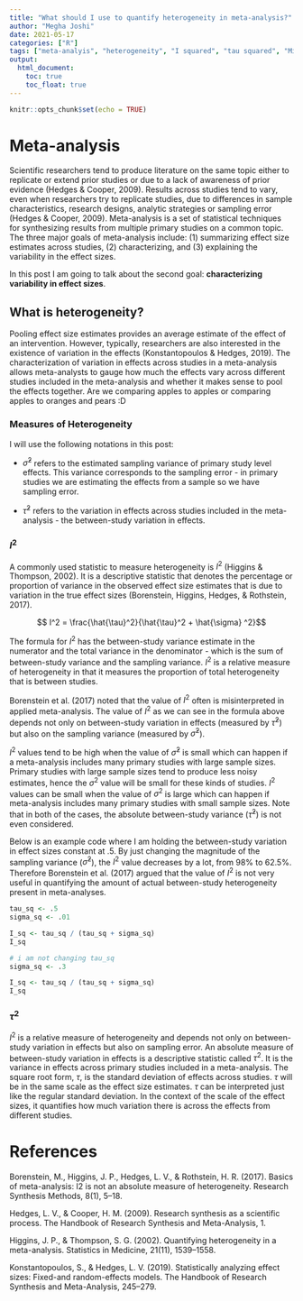 ```yaml
---
title: "What should I use to quantify heterogeneity in meta-analysis?"
author: "Megha Joshi"
date: 2021-05-17
categories: ["R"]
tags: ["meta-analyis", "heterogeneity", "I squared", "tau squared", "Michael Borenstein"]
output:
  html_document:
    toc: true
    toc_float: true
---
```


```r
knitr::opts_chunk$set(echo = TRUE)
```

# Meta-analysis

Scientific researchers tend to produce literature on the same topic either to replicate or extend prior studies or due to a lack of awareness of prior evidence (Hedges & Cooper, 2009). Results across studies tend to vary, even when researchers try to replicate studies, due to differences in sample characteristics, research designs, analytic strategies or sampling error (Hedges & Cooper, 2009). Meta-analysis is a set of statistical techniques for synthesizing results from multiple primary studies on a common topic. The three major goals of meta-analysis include: (1) summarizing effect size estimates across studies, (2) characterizing, and (3) explaining the variability in the effect sizes.

In this post I am going to talk about the second goal: **characterizing variability in effect sizes**.

## What is heterogeneity?

Pooling effect size estimates provides an average estimate of the effect of an intervention. However, typically, researchers are also interested in the existence of variation in the effects (Konstantopoulos & Hedges, 2019). The characterization of variation in effects across studies in a meta-analysis allows meta-analysts to gauge how much the effects vary across different studies included in the meta-analysis and whether it makes sense to pool the effects together. Are we comparing apples to apples or comparing apples to oranges and pears :D

### Measures of Heterogeneity

I will use the following notations in this post:

-   $\hat{\sigma}^2$ refers to the estimated sampling variance of primary study level effects. This variance corresponds to the sampling error - in primary studies we are estimating the effects from a sample so we have sampling error.

-   $\hat{\tau}^2$ refers to the variation in effects across studies included in the meta-analysis - the between-study variation in effects.

### $I^2$

A commonly used statistic to measure heterogeneity is $I^2$ (Higgins & Thompson, 2002). It is a descriptive statistic that denotes the percentage or proportion of variance in the observed effect size estimates that is due to variation in the true effect sizes (Borenstein, Higgins, Hedges, & Rothstein, 2017).

$$ I^2 = \frac{\hat{\tau}^2}{\hat{\tau}^2 + \hat{\sigma} ^2}$$

The formula for $I^2$ has the between-study variance estimate in the numerator and the total variance in the denominator - which is the sum of between-study variance and the sampling variance. $I^2$ is a relative measure of heterogeneity in that it measures the proportion of total heterogeneity that is between studies.

Borenstein et al. (2017) noted that the value of $I^2$ often is misinterpreted in applied meta-analysis. The value of $I^2$ as we can see in the formula above depends not only on between-study variation in effects (measured by $\hat\tau^2$) but also on the sampling variance (measured by $\hat\sigma^2$).

$I^2$ values tend to be high when the value of $\hat\sigma^2$ is small which can happen if a meta-analysis includes many primary studies with large sample sizes. Primary studies with large sample sizes tend to produce less noisy estimates, hence the $\sigma^2$ value will be small for these kinds of studies. $I^2$ values can be small when the value of $\sigma^2$ is large which can happen if meta-analysis includes many primary studies with small sample sizes. Note that in both of the cases, the absolute between-study variance ($\hat\tau^2$) is not even considered.

Below is an example code where I am holding the between-study variation in effect sizes constant at .5. By just changing the magnitude of the sampling variance ($\hat\sigma^2$), the $I^2$ value decreases by a lot, from 98% to 62.5%. Therefore Borenstein et al. (2017) argued that the value of $I^2$ is not very useful in quantifying the amount of actual between-study heterogeneity present in meta-analyses.

```r
tau_sq <- .5
sigma_sq <- .01  

I_sq <- tau_sq / (tau_sq + sigma_sq)
I_sq
```

```r
# i am not changing tau_sq
sigma_sq <- .3

I_sq <- tau_sq / (tau_sq + sigma_sq)
I_sq
```

### $\tau^2$

$I^2$ is a relative measure of heterogeneity and depends not only on between-study variation in effects but also on sampling error. An absolute measure of between-study variation in effects is a descriptive statistic called $\tau^2$. It is the variance in effects across primary studies included in a meta-analysis. The square root form, $\tau$, is the standard deviation of effects across studies. $\tau$ will be in the same scale as the effect size estimates. $\tau$ can be interpreted just like the regular standard deviation. In the context of the scale of the effect sizes, it quantifies how much variation there is across the effects from different studies.

# References

Borenstein, M., Higgins, J. P., Hedges, L. V., & Rothstein, H. R. (2017). Basics of meta-analysis: I2 is not an absolute measure of heterogeneity. Research Synthesis Methods, 8(1), 5–18.

Hedges, L. V., & Cooper, H. M. (2009). Research synthesis as a scientific process. The Handbook of Research Synthesis and Meta-Analysis, 1.

Higgins, J. P., & Thompson, S. G. (2002). Quantifying heterogeneity in a meta-analysis. Statistics in Medicine, 21(11), 1539–1558.

Konstantopoulos, S., & Hedges, L. V. (2019). Statistically analyzing effect sizes: Fixed-and random-effects models. The Handbook of Research Synthesis and Meta-Analysis, 245–279. 